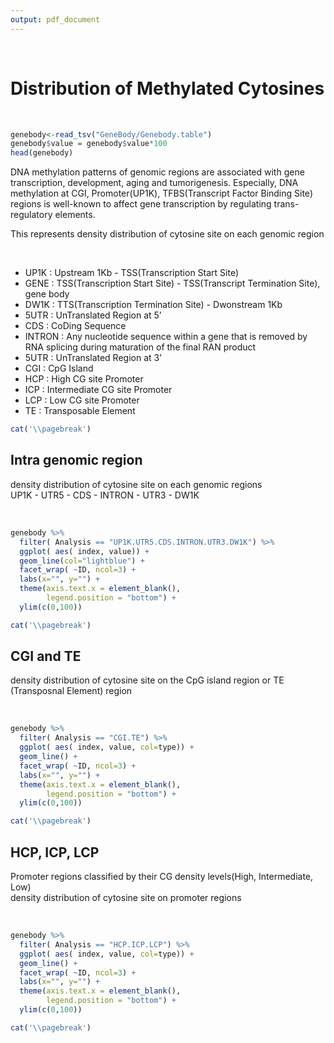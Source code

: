 ```yaml
---
output: pdf_document
---
```


<br>

# **Distribution of Methylated Cytosines**

<br>

```r
genebody<-read_tsv("GeneBody/Genebody.table")
genebody$value = genebody$value*100
head(genebody)
```

DNA methylation patterns of genomic regions are associated with gene transcription, development, aging and tumorigenesis. Especially, DNA methylation at CGI, Promoter(UP1K), TFBS(Transcript Factor Binding Site) regions is well-known to affect gene transcription by regulating trans-regulatory elements.   

This represents density distribution of cytosine site on each genomic region    

<br>

 * UP1K : Upstream 1Kb - TSS(Transcription Start Site)
 * GENE : TSS(Transcription Start Site) - TSS(Transcript Termination Site), gene body
 * DW1K : TTS(Transcription Termination Site) - Dwonstream 1Kb
 * 5UTR : UnTranslated Region at 5'
 * CDS  : CoDing Sequence
 * INTRON : Any nucleotide sequence within a gene that is removed by RNA splicing during maturation of the final RAN product
 * 5UTR : UnTranslated Region at 3'
 * CGI  : CpG Island
 * HCP  : High CG site Promoter
 * ICP  : Intermediate CG site Promoter
 * LCP  : Low CG site Promoter 
 * TE   : Transposable Element
 
 
```r
cat('\\pagebreak')
```


## Intra genomic region



density distribution of cytosine site on each genomic regions    
UP1K - UTR5 - CDS - INTRON - UTR3 - DW1K  

<br>

```r
genebody %>% 
  filter( Analysis == "UP1K.UTR5.CDS.INTRON.UTR3.DW1K") %>% 
  ggplot( aes( index, value)) + 
  geom_line(col="lightblue") + 
  facet_wrap( ~ID, ncol=3) + 
  labs(x="", y="") + 
  theme(axis.text.x = element_blank(), 
        legend.position = "bottom") + 
  ylim(c(0,100))

```


```r
cat('\\pagebreak')
```



## CGI and TE


density distribution of cytosine site on the CpG island region or TE (Transposnal Element) region  

<br>

```r
genebody %>% 
  filter( Analysis == "CGI.TE") %>% 
  ggplot( aes( index, value, col=type)) + 
  geom_line() + 
  facet_wrap( ~ID, ncol=3) + 
  labs(x="", y="") + 
  theme(axis.text.x = element_blank(), 
        legend.position = "bottom") + 
  ylim(c(0,100))

```


```r
cat('\\pagebreak')
```


## HCP, ICP, LCP


Promoter regions classified by their CG density levels(High, Intermediate, Low)  
density distribution of cytosine site on promoter regions    

<br>

```r
genebody %>% 
  filter( Analysis == "HCP.ICP.LCP") %>% 
  ggplot( aes( index, value, col=type)) + 
  geom_line() + 
  facet_wrap( ~ID, ncol=3) + 
  labs(x="", y="") + 
  theme(axis.text.x = element_blank(),
        legend.position = "bottom") + 
  ylim(c(0,100))

```


```r
cat('\\pagebreak')
```

